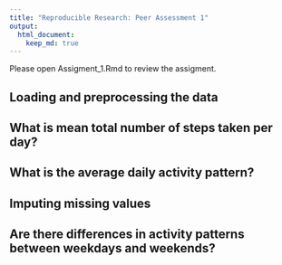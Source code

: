 ```yaml
---
title: "Reproducible Research: Peer Assessment 1"
output: 
  html_document:
    keep_md: true
---
```


Please open Assigment_1.Rmd to review the assigment. 


## Loading and preprocessing the data



## What is mean total number of steps taken per day?



## What is the average daily activity pattern?



## Imputing missing values



## Are there differences in activity patterns between weekdays and weekends?